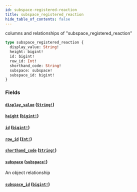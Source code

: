 ```yaml
---
id: subspace-registered-reaction
title: subspace_registered_reaction
hide_table_of_contents: false
---
```


columns and relationships of "subspace_registered_reaction"

```graphql
type subspace_registered_reaction {
  display_value: String!
  height: bigint!
  id: bigint!
  row_id: Int!
  shorthand_code: String!
  subspace: subspace!
  subspace_id: bigint!
}
```

### Fields

#### [`display_value`](#) ([`String!`](/07-graphql/scalars/string))

#### [`height`](#) ([`bigint!`](/07-graphql/scalars/bigint))

#### [`id`](#) ([`bigint!`](/07-graphql/scalars/bigint))

#### [`row_id`](#) ([`Int!`](/07-graphql/scalars/int))

#### [`shorthand_code`](#) ([`String!`](/07-graphql/scalars/string))

#### [`subspace`](#) ([`subspace!`](/07-graphql/objects/subspace))

An object relationship

#### [`subspace_id`](#) ([`bigint!`](/07-graphql/scalars/bigint))
